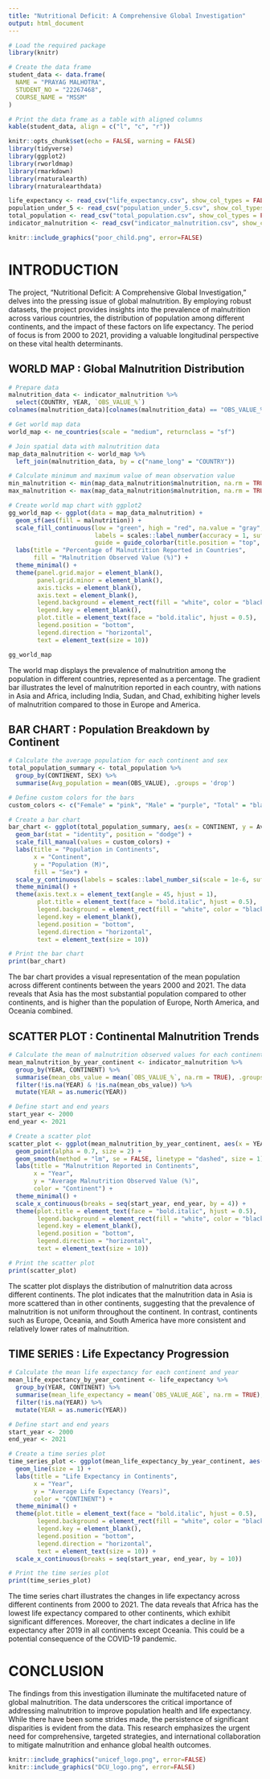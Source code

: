 ```yaml
---
title: "Nutritional Deficit: A Comprehensive Global Investigation"
output: html_document
---
```


```r
# Load the required package
library(knitr)

# Create the data frame
student_data <- data.frame(
  NAME = "PRAYAG MALHOTRA",
  STUDENT_NO = "22267468",
  COURSE_NAME = "MSSM"
)

# Print the data frame as a table with aligned columns
kable(student_data, align = c("l", "c", "r"))

```

```r
knitr::opts_chunk$set(echo = FALSE, warning = FALSE)
library(tidyverse)
library(ggplot2)
library(rworldmap)
library(rmarkdown)
library(rnaturalearth)
library(rnaturalearthdata)
```

```r
life_expectancy <- read_csv("life_expectancy.csv", show_col_types = FALSE)
population_under_5 <- read_csv("population_under_5.csv", show_col_types = FALSE)
total_population <- read_csv("total_population.csv", show_col_types = FALSE)
indicator_malnutrition <- read_csv("indicator_malnutrition.csv", show_col_types = FALSE)
```

```r
knitr::include_graphics("poor_child.png", error=FALSE)
```

# **INTRODUCTION**
The project, "Nutritional Deficit: A Comprehensive Global Investigation," delves into the pressing issue of global malnutrition. By employing robust datasets, the project provides insights into the prevalence of malnutrition across various countries, the distribution of population among different continents, and the impact of these factors on life expectancy. The period of focus is from 2000 to 2021, providing a valuable longitudinal perspective on these vital health determinants.

## **WORLD MAP : Global Malnutrition Distribution**
```r
# Prepare data
malnutrition_data <- indicator_malnutrition %>%
  select(COUNTRY, YEAR, `OBS_VALUE_%`)
colnames(malnutrition_data)[colnames(malnutrition_data) == "OBS_VALUE_%"] <- "malnutrition"

# Get world map data
world_map <- ne_countries(scale = "medium", returnclass = "sf")

# Join spatial data with malnutrition data
map_data_malnutrition <- world_map %>%
  left_join(malnutrition_data, by = c("name_long" = "COUNTRY"))

# Calculate minimum and maximum value of mean observation value
min_malnutrition <- min(map_data_malnutrition$malnutrition, na.rm = TRUE)
max_malnutrition <- max(map_data_malnutrition$malnutrition, na.rm = TRUE)

# Create world map chart with ggplot2
gg_world_map <- ggplot(data = map_data_malnutrition) +
  geom_sf(aes(fill = malnutrition)) +
  scale_fill_continuous(low = "green", high = "red", na.value = "gray", limits = c(min_malnutrition, max_malnutrition),
                        labels = scales::label_number(accuracy = 1, suffix = ""), 
                        guide = guide_colorbar(title.position = "top", title.hjust = 0.5, direction = "horizontal", label.position = "bottom")) +
  labs(title = "Percentage of Malnutrition Reported in Countries",
       fill = "Malnutrition Observed Value (%)") +
  theme_minimal() +
  theme(panel.grid.major = element_blank(),
        panel.grid.minor = element_blank(),
        axis.ticks = element_blank(),
        axis.text = element_blank(),
        legend.background = element_rect(fill = "white", color = "black", size = 0.5),
        legend.key = element_blank(),
        plot.title = element_text(face = "bold.italic", hjust = 0.5),
        legend.position = "bottom",
        legend.direction = "horizontal",
        text = element_text(size = 10))

gg_world_map
```

The world map displays the prevalence of malnutrition among the population in different countries, represented as a percentage. The gradient bar illustrates the level of malnutrition reported in each country, with nations in Asia and Africa, including India, Sudan, and Chad, exhibiting higher levels of malnutrition compared to those in Europe and America.

## **BAR CHART : Population Breakdown by Continent** 
```r
# Calculate the average population for each continent and sex
total_population_summary <- total_population %>%
  group_by(CONTINENT, SEX) %>%
  summarise(Avg_population = mean(OBS_VALUE), .groups = 'drop')

# Define custom colors for the bars
custom_colors <- c("Female" = "pink", "Male" = "purple", "Total" = "black")

# Create a bar chart
bar_chart <- ggplot(total_population_summary, aes(x = CONTINENT, y = Avg_population, fill = SEX)) +
  geom_bar(stat = "identity", position = "dodge") +
  scale_fill_manual(values = custom_colors) +
  labs(title = "Population in Continents",
       x = "Continent",
       y = "Population (M)",
       fill = "Sex") +
  scale_y_continuous(labels = scales::label_number_si(scale = 1e-6, suffix = "M")) +
  theme_minimal() +
  theme(axis.text.x = element_text(angle = 45, hjust = 1),
        plot.title = element_text(face = "bold.italic", hjust = 0.5),
        legend.background = element_rect(fill = "white", color = "black", size = 0.5),
        legend.key = element_blank(),
        legend.position = "bottom",
        legend.direction = "horizontal",
        text = element_text(size = 10))

# Print the bar chart
print(bar_chart)
```

The bar chart provides a visual representation of the mean population across different continents between the years 2000 and 2021. The data reveals that Asia has the most substantial population compared to other continents, and is higher than the population of Europe, North America, and Oceania combined.

## **SCATTER PLOT : Continental Malnutrition Trends**
```r
# Calculate the mean of malnutrition observed values for each continent and year
mean_malnutrition_by_year_continent <- indicator_malnutrition %>%
  group_by(YEAR, CONTINENT) %>%
  summarise(mean_obs_value = mean(`OBS_VALUE_%`, na.rm = TRUE), .groups = "drop") %>%
  filter(!is.na(YEAR) & !is.na(mean_obs_value)) %>%
  mutate(YEAR = as.numeric(YEAR))

# Define start and end years
start_year <- 2000
end_year <- 2021

# Create a scatter plot
scatter_plot <- ggplot(mean_malnutrition_by_year_continent, aes(x = YEAR, y = mean_obs_value, color = CONTINENT)) +
  geom_point(alpha = 0.7, size = 2) +
  geom_smooth(method = "lm", se = FALSE, linetype = "dashed", size = 1) +
  labs(title = "Malnutrition Reported in Continents",
       x = "Year",
       y = "Average Malnutrition Observed Value (%)",
       color = "Continent") +
  theme_minimal() +
  scale_x_continuous(breaks = seq(start_year, end_year, by = 4)) +
  theme(plot.title = element_text(face = "bold.italic", hjust = 0.5),
        legend.background = element_rect(fill = "white", color = "black", size = 0.5),
        legend.key = element_blank(),
        legend.position = "bottom",
        legend.direction = "horizontal",
        text = element_text(size = 10))

# Print the scatter plot
print(scatter_plot)
```

The scatter plot displays the distribution of malnutrition data across different continents. The plot indicates that the malnutrition data in Asia is more scattered than in other continents, suggesting that the prevalence of malnutrition is not uniform throughout the continent. In contrast, continents such as Europe, Oceania, and South America have more consistent and relatively lower rates of malnutrition.

## **TIME SERIES : Life Expectancy Progression**
```r
# Calculate the mean life expectancy for each continent and year
mean_life_expectancy_by_year_continent <- life_expectancy %>%
  group_by(YEAR, CONTINENT) %>%
  summarise(mean_life_expectancy = mean(`OBS_VALUE_AGE`, na.rm = TRUE), .groups = "drop") %>%
  filter(!is.na(YEAR)) %>%
  mutate(YEAR = as.numeric(YEAR))

# Define start and end years
start_year <- 2000
end_year <- 2021

# Create a time series plot
time_series_plot <- ggplot(mean_life_expectancy_by_year_continent, aes(x = YEAR, y = mean_life_expectancy, color = CONTINENT)) +
  geom_line(size = 1) +
  labs(title = "Life Expectancy in Continents",
       x = "Year",
       y = "Average Life Expectancy (Years)",
       color = "CONTINENT") +
  theme_minimal() +
  theme(plot.title = element_text(face = "bold.italic", hjust = 0.5),
        legend.background = element_rect(fill = "white", color = "black", size = 0.5),
        legend.key = element_blank(),
        legend.position = "bottom",
        legend.direction = "horizontal",
        text = element_text(size = 10)) +
  scale_x_continuous(breaks = seq(start_year, end_year, by = 10))

# Print the time series plot
print(time_series_plot)
```
The time series chart illustrates the changes in life expectancy across different continents from 2000 to 2021. The data reveals that Africa has the lowest life expectancy compared to other continents, which exhibit significant differences. Moreover, the chart indicates a decline in life expectancy after 2019 in all continents except Oceania. This could be a potential consequence of the COVID-19 pandemic.

# **CONCLUSION**
The findings from this investigation illuminate the multifaceted nature of global malnutrition. The data underscores the critical importance of addressing malnutrition to improve population health and life expectancy. While there have been some strides made, the persistence of significant disparities is evident from the data. This research emphasizes the urgent need for comprehensive, targeted strategies, and international collaboration to mitigate malnutrition and enhance global health outcomes.

```r
knitr::include_graphics("unicef_logo.png", error=FALSE)
knitr::include_graphics("DCU_logo.png", error=FALSE)
```